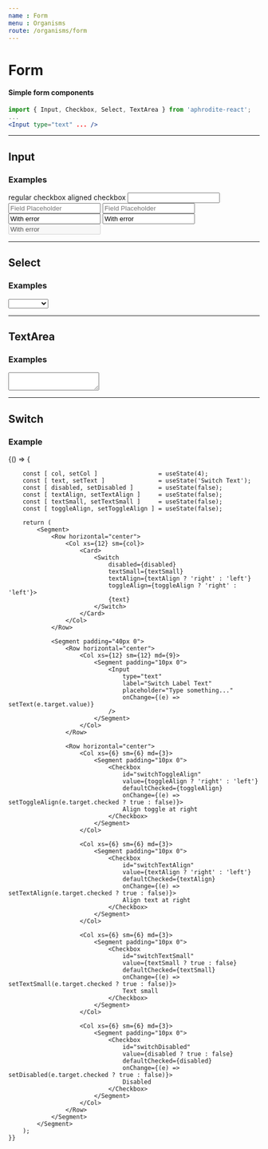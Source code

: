```yaml
---
name : Form
menu : Organisms
route: /organisms/form
---
```



# Form
#### Simple form components

```jsx
import { Input, Checkbox, Select, TextArea } from 'aphrodite-react';
...
<Input type="text" ... />
```

---

## Input
<Props of={Input} />

### Examples
<Playground>
    <Row>
        <Col xs={6} styles={{ margin: '10px 0' }}>
            <Checkbox
                type="checkbox"
                id="ExampleCheckbox">
                regular checkbox
            </Checkbox>
        </Col>
        <Col xs={6} styles={{ margin: '10px 0' }}>
            <Checkbox
                id="ExampleCheckboxRight"
                right>
                aligned checkbox
            </Checkbox>
        </Col>
    </Row>
</Playground>

<Playground>
    <Input
        type="text"
        id="ExampleInputWithoutPlaceholder"
        label="Field Label"
    />
</Playground>

<Playground>
    <Input
        type="text"
        id="ExampleInputWithPlaceholder"
        placeholder="Field Placeholder"
    />
</Playground>

<Playground>
    <Input
        type="text"
        id="ExampleInput"
        label="Field Label"
        placeholder="Field Placeholder"
    />
</Playground>

<Playground>
    <Input
        type="text"
        id="ExampleInputError"
        value="With error"
        label="Field Label"
        placeholder="Field Placeholder"
        error
    />
</Playground>

<Playground>
    <Input
        type="text"
        id="ExampleInputErrorWithMsg"
        value="With error"
        label="Field Label"
        placeholder="Field Placeholder"
        error
        errorMessage="And with error message"
    />
</Playground>

<Playground>
    <Input
        type="text"
        id="ExampleInputErrorWithMsg"
        value="With error"
        label="Field Label"
        placeholder="Field Placeholder"
        error
        errorMessage="And with error message"
        disabled
    />
</Playground>

---

## Select
<Props of={Select} />

### Examples
<Playground>
    <Select label="Select Label"
    >
        <option value=""></option>
        <option value="ingresse">Ingresse</option>
        <option value="aphrodite">Aphrodite</option>
        <option value="react">React</option>
    </Select>
</Playground>

---

## TextArea
<Props of={TextArea} />

### Examples
<Playground>
    <TextArea
        id="ExampleTextAreaWithoutPlaceholder"
        label="TextArea Label">
    </TextArea>
</Playground>

---

## Switch
<Props of={Switch} />

### Example
<Playground>
    {() => {

        const [ col, setCol ]                 = useState(4);
        const [ text, setText ]               = useState('Switch Text');
        const [ disabled, setDisabled ]       = useState(false);
        const [ textAlign, setTextAlign ]     = useState(false);
        const [ textSmall, setTextSmall ]     = useState(false);
        const [ toggleAlign, setToggleAlign ] = useState(false);

        return (
            <Segment>
                <Row horizontal="center">
                    <Col xs={12} sm={col}>
                        <Card>
                            <Switch
                                disabled={disabled}
                                textSmall={textSmall}
                                textAlign={textAlign ? 'right' : 'left'}
                                toggleAlign={toggleAlign ? 'right' : 'left'}>
                                {text}
                            </Switch>
                        </Card>
                    </Col>
                </Row>

                <Segment padding="40px 0">
                    <Row horizontal="center">
                        <Col xs={12} sm={12} md={9}>
                            <Segment padding="10px 0">
                                <Input
                                    type="text"
                                    label="Switch Label Text"
                                    placeholder="Type something..."
                                    onChange={(e) => setText(e.target.value)}
                                />
                            </Segment>
                        </Col>
                    </Row>

                    <Row horizontal="center">
                        <Col xs={6} sm={6} md={3}>
                            <Segment padding="10px 0">
                                <Checkbox
                                    id="switchToggleAlign"
                                    value={toggleAlign ? 'right' : 'left'}
                                    defaultChecked={toggleAlign}
                                    onChange={(e) => setToggleAlign(e.target.checked ? true : false)}>
                                    Align toggle at right
                                </Checkbox>
                            </Segment>
                        </Col>

                        <Col xs={6} sm={6} md={3}>
                            <Segment padding="10px 0">
                                <Checkbox
                                    id="switchTextAlign"
                                    value={textAlign ? 'right' : 'left'}
                                    defaultChecked={textAlign}
                                    onChange={(e) => setTextAlign(e.target.checked ? true : false)}>
                                    Align text at right
                                </Checkbox>
                            </Segment>
                        </Col>

                        <Col xs={6} sm={6} md={3}>
                            <Segment padding="10px 0">
                                <Checkbox
                                    id="switchTextSmall"
                                    value={textSmall ? true : false}
                                    defaultChecked={textSmall}
                                    onChange={(e) => setTextSmall(e.target.checked ? true : false)}>
                                    Text small
                                </Checkbox>
                            </Segment>
                        </Col>

                        <Col xs={6} sm={6} md={3}>
                            <Segment padding="10px 0">
                                <Checkbox
                                    id="switchDisabled"
                                    value={disabled ? true : false}
                                    defaultChecked={disabled}
                                    onChange={(e) => setDisabled(e.target.checked ? true : false)}>
                                    Disabled
                                </Checkbox>
                            </Segment>
                        </Col>
                    </Row>
                </Segment>
            </Segment>
        );
    }}
</Playground>
